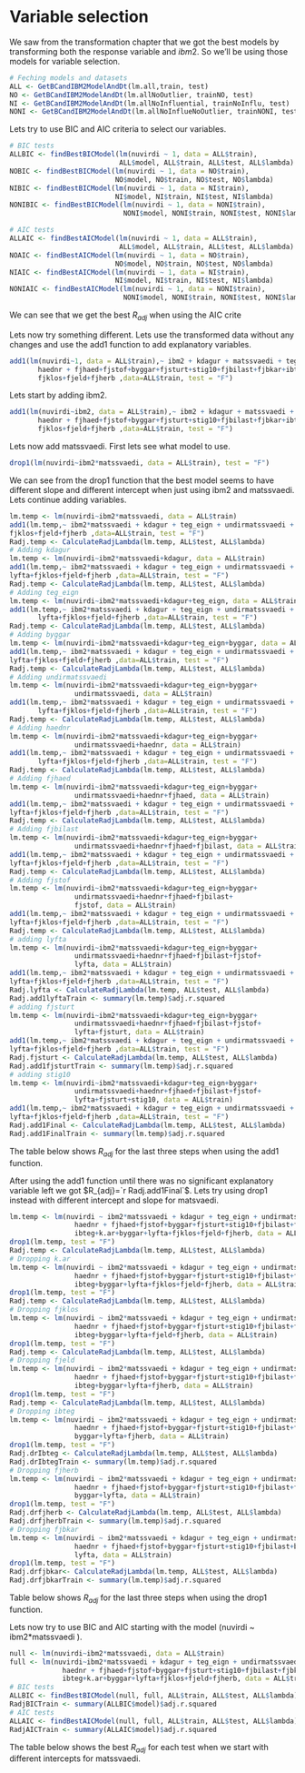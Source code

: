 
# Variable selection

We saw from the transformation chapter that we got the best models by transforming both the response variable and $ibm2$. So we'll be using those models for variable selection.

```r
# Feching models and datasets
ALL <- GetBCandIBM2ModelAndDt(lm.all,train, test)
NO <- GetBCandIBM2ModelAndDt(lm.allNoOutlier, trainNO, test)
NI <- GetBCandIBM2ModelAndDt(lm.allNoInfluential, trainNoInflu, test)
NONI <- GetBCandIBM2ModelAndDt(lm.allNoInflueNoOutlier, trainNONI, test)
```

Lets try to use BIC and AIC criteria to select our variables.

```r

# BIC tests
ALLBIC <- findBestBICModel(lm(nuvirdi ~ 1, data = ALL$train), 
                           ALL$model, ALL$train, ALL$test, ALL$lambda)
NOBIC <- findBestBICModel(lm(nuvirdi ~ 1, data = NO$train), 
                          NO$model, NO$train, NO$test, NO$lambda)
NIBIC <- findBestBICModel(lm(nuvirdi ~ 1, data = NI$train), 
                          NI$model, NI$train, NI$test, NI$lambda)
NONIBIC <- findBestBICModel(lm(nuvirdi ~ 1, data = NONI$train), 
                            NONI$model, NONI$train, NONI$test, NONI$lambda)

# AIC tests
ALLAIC <- findBestAICModel(lm(nuvirdi ~ 1, data = ALL$train), 
                           ALL$model, ALL$train, ALL$test, ALL$lambda)
NOAIC <- findBestAICModel(lm(nuvirdi ~ 1, data = NO$train), 
                          NO$model, NO$train, NO$test, NO$lambda)
NIAIC <- findBestAICModel(lm(nuvirdi ~ 1, data = NI$train), 
                          NI$model, NI$train, NI$test, NI$lambda)
NONIAIC <- findBestAICModel(lm(nuvirdi ~ 1, data = NONI$train), 
                            NONI$model, NONI$train, NONI$test, NONI$lambda)

```

We can see that we get the best $R_{adj}$ when using the AIC crite

\begin{table}[ht]
\centering
\begin{tabular}{rrrrr}
  \hline
     & No changes & No outl. & No infl. & No outl. and no infl.  \\ 
  \hline
  $R_{adj(BIC)}$ & $`r ALLBIC$Radj`$ & $`r NOBIC$Radj`$ & $`r NIBIC$Radj`$ & $`r NONIBIC$Radj`$ \\ 
  \hline
  $R_{adj(AIC)}$ & $`r ALLAIC$Radj`$ & $`r NOAIC$Radj`$ & $`r NIAIC$Radj`$ & $`r NONIAIC$Radj`$ \\ 
   \hline
\end{tabular}
\end{table}

Lets now try something different. Lets use the transformed data without any changes and use the add1 function to add explanatory variables.

```r
add1(lm(nuvirdi~1, data = ALL$train),~ ibm2 + kdagur + matssvaedi + teg_eign + undirmatssvaedi +
       haednr + fjhaed+fjstof+byggar+fjsturt+stig10+fjbilast+fjbkar+ibteg+k.ar+byggar+lyfta+
       fjklos+fjeld+fjherb ,data=ALL$train, test = "F")
```

Lets start by adding ibm2.

```r
add1(lm(nuvirdi~ibm2, data = ALL$train),~ ibm2 + kdagur + matssvaedi + teg_eign + undirmatssvaedi + 
       haednr + fjhaed+fjstof+byggar+fjsturt+stig10+fjbilast+fjbkar+ibteg+k.ar+byggar+lyfta+
       fjklos+fjeld+fjherb ,data=ALL$train, test = "F")
```

Lets now add matssvaedi. First lets see what model to use.

```r
drop1(lm(nuvirdi~ibm2*matssvaedi, data = ALL$train), test = "F")
```

We can see from the drop1 function that the best model seems to have different slope and different intercept when just using ibm2 and matssvaedi. Lets continue adding variables.

```r
lm.temp <- lm(nuvirdi~ibm2*matssvaedi, data = ALL$train)
add1(lm.temp,~ ibm2*matssvaedi + kdagur + teg_eign + undirmatssvaedi + haednr+   fjhaed+fjstof+byggar+fjsturt+stig10+fjbilast+fjbkar+ibteg+k.ar+byggar+lyfta+  
fjklos+fjeld+fjherb ,data=ALL$train, test = "F")
Radj.temp <- CalculateRadjLambda(lm.temp, ALL$test, ALL$lambda)
# Adding kdagur
lm.temp <- lm(nuvirdi~ibm2*matssvaedi+kdagur, data = ALL$train)
add1(lm.temp,~ ibm2*matssvaedi + kdagur + teg_eign + undirmatssvaedi + haednr+   fjhaed+fjstof+byggar+fjsturt+stig10+fjbilast+fjbkar+ibteg+k.ar+byggar+  
lyfta+fjklos+fjeld+fjherb ,data=ALL$train, test = "F")
Radj.temp <- CalculateRadjLambda(lm.temp, ALL$test, ALL$lambda)
# Adding teg_eign
lm.temp <- lm(nuvirdi~ibm2*matssvaedi+kdagur+teg_eign, data = ALL$train)
add1(lm.temp,~ ibm2*matssvaedi + kdagur + teg_eign + undirmatssvaedi + haednr+ fjhaed+fjstof+byggar+fjsturt+stig10+fjbilast+fjbkar+ibteg+k.ar+byggar+
       lyfta+fjklos+fjeld+fjherb ,data=ALL$train, test = "F")
Radj.temp <- CalculateRadjLambda(lm.temp, ALL$test, ALL$lambda)
# Adding byggar
lm.temp <- lm(nuvirdi~ibm2*matssvaedi+kdagur+teg_eign+byggar, data = ALL$train)
add1(lm.temp,~ ibm2*matssvaedi + kdagur + teg_eign + undirmatssvaedi + haednr+ fjhaed+fjstof+byggar+fjsturt+stig10+fjbilast+fjbkar+ibteg+k.ar+byggar+
lyfta+fjklos+fjeld+fjherb ,data=ALL$train, test = "F")
Radj.temp <- CalculateRadjLambda(lm.temp, ALL$test, ALL$lambda)
# Adding undirmatssvaedi
lm.temp <- lm(nuvirdi~ibm2*matssvaedi+kdagur+teg_eign+byggar+
                undirmatssvaedi, data = ALL$train)
add1(lm.temp,~ ibm2*matssvaedi + kdagur + teg_eign + undirmatssvaedi + haednr+ fjhaed+fjstof+byggar+fjsturt+stig10+fjbilast+fjbkar+ibteg+k.ar+byggar+
       lyfta+fjklos+fjeld+fjherb ,data=ALL$train, test = "F")
Radj.temp <- CalculateRadjLambda(lm.temp, ALL$test, ALL$lambda) 
# Adding haednr
lm.temp <- lm(nuvirdi~ibm2*matssvaedi+kdagur+teg_eign+byggar+
                undirmatssvaedi+haednr, data = ALL$train)
add1(lm.temp,~ ibm2*matssvaedi + kdagur + teg_eign + undirmatssvaedi + haednr+ fjhaed+fjstof+byggar+fjsturt+stig10+fjbilast+fjbkar+ibteg+k.ar+byggar+
       lyfta+fjklos+fjeld+fjherb ,data=ALL$train, test = "F")
Radj.temp <- CalculateRadjLambda(lm.temp, ALL$test, ALL$lambda) 
# Adding fjhaed
lm.temp <- lm(nuvirdi~ibm2*matssvaedi+kdagur+teg_eign+byggar+
                undirmatssvaedi+haednr+fjhaed, data = ALL$train)
add1(lm.temp,~ ibm2*matssvaedi + kdagur + teg_eign + undirmatssvaedi + haednr+ fjhaed+fjstof+byggar+fjsturt+stig10+fjbilast+fjbkar+ibteg+k.ar+byggar+
lyfta+fjklos+fjeld+fjherb ,data=ALL$train, test = "F")
Radj.temp <- CalculateRadjLambda(lm.temp, ALL$test, ALL$lambda) 
# Adding fjbilast
lm.temp <- lm(nuvirdi~ibm2*matssvaedi+kdagur+teg_eign+byggar+
                undirmatssvaedi+haednr+fjhaed+fjbilast, data = ALL$train)
add1(lm.temp,~ ibm2*matssvaedi + kdagur + teg_eign + undirmatssvaedi + haednr+ fjhaed+fjstof+byggar+fjsturt+stig10+fjbilast+fjbkar+ibteg+k.ar+byggar+
lyfta+fjklos+fjeld+fjherb ,data=ALL$train, test = "F")
Radj.temp <- CalculateRadjLambda(lm.temp, ALL$test, ALL$lambda) 
# Adding fjstof
lm.temp <- lm(nuvirdi~ibm2*matssvaedi+kdagur+teg_eign+byggar+
                undirmatssvaedi+haednr+fjhaed+fjbilast+
                fjstof, data = ALL$train)
add1(lm.temp,~ ibm2*matssvaedi + kdagur + teg_eign + undirmatssvaedi + haednr+ fjhaed+fjstof+byggar+fjsturt+stig10+fjbilast+fjbkar+ibteg+k.ar+byggar+
lyfta+fjklos+fjeld+fjherb ,data=ALL$train, test = "F")
Radj.temp <- CalculateRadjLambda(lm.temp, ALL$test, ALL$lambda) 
# adding lyfta
lm.temp <- lm(nuvirdi~ibm2*matssvaedi+kdagur+teg_eign+byggar+
                undirmatssvaedi+haednr+fjhaed+fjbilast+fjstof+
                lyfta, data = ALL$train)
add1(lm.temp,~ ibm2*matssvaedi + kdagur + teg_eign + undirmatssvaedi + haednr + fjhaed+fjstof+byggar+fjsturt+stig10+fjbilast+fjbkar+ibteg+k.ar+byggar+
lyfta+fjklos+fjeld+fjherb ,data=ALL$train, test = "F")
Radj.lyfta <- CalculateRadjLambda(lm.temp, ALL$test, ALL$lambda) 
Radj.add1lyftaTrain <- summary(lm.temp)$adj.r.squared
# adding fjsturt
lm.temp <- lm(nuvirdi~ibm2*matssvaedi+kdagur+teg_eign+byggar+
                undirmatssvaedi+haednr+fjhaed+fjbilast+fjstof+
                lyfta+fjsturt, data = ALL$train)
add1(lm.temp,~ ibm2*matssvaedi + kdagur + teg_eign + undirmatssvaedi + haednr + fjhaed+fjstof+byggar+fjsturt+stig10+fjbilast+fjbkar+ibteg+k.ar+byggar+
lyfta+fjklos+fjeld+fjherb ,data=ALL$train, test = "F")
Radj.fjsturt <- CalculateRadjLambda(lm.temp, ALL$test, ALL$lambda) 
Radj.add1fjsturtTrain <- summary(lm.temp)$adj.r.squared
# adding stig10
lm.temp <- lm(nuvirdi~ibm2*matssvaedi+kdagur+teg_eign+byggar+
                undirmatssvaedi+haednr+fjhaed+fjbilast+fjstof+
                lyfta+fjsturt+stig10, data = ALL$train)
add1(lm.temp,~ ibm2*matssvaedi + kdagur + teg_eign + undirmatssvaedi + haednr + fjhaed+fjstof+byggar+fjsturt+stig10+fjbilast+fjbkar+ibteg+k.ar+byggar+
lyfta+fjklos+fjeld+fjherb ,data=ALL$train, test = "F")
Radj.add1Final <- CalculateRadjLambda(lm.temp, ALL$test, ALL$lambda) 
Radj.add1FinalTrain <- summary(lm.temp)$adj.r.squared
```

The table below shows $R_{adj}$ for the last three steps when using the add1 function.

\begin{table}[ht]
\centering
\begin{tabular}{rrrr}
  \hline
     & Add lyfta & Add fjsturt & Add stig10  \\ 
  \hline
  $R_{adj(add1)Test}$ & $`r Radj.lyfta`$ & $`r Radj.fjsturt`$ & $`r Radj.add1Final`$ \\ 
  \hline
  $R_{adj(add1)}Train$ & $`r Radj.add1lyftaTrain`$ & $`r Radj.add1fjsturtTrain`$ & $`r Radj.add1FinalTrain`$ \\ 
   \hline
\end{tabular}
\end{table}

After using the add1 function until there was no significant explanatory variable left we got $R_{adj}=`r Radj.add1Final`$. 
Lets try using drop1 instead with different intercept and slope for matsvaedi.

```r
lm.temp <- lm(nuvirdi ~ ibm2*matssvaedi + kdagur + teg_eign + undirmatssvaedi + 
                haednr + fjhaed+fjstof+byggar+fjsturt+stig10+fjbilast+fjbkar+
                ibteg+k.ar+byggar+lyfta+fjklos+fjeld+fjherb, data = ALL$train)
drop1(lm.temp, test = "F")
Radj.temp <- CalculateRadjLambda(lm.temp, ALL$test, ALL$lambda)
# Dropping k.ar
lm.temp <- lm(nuvirdi ~ ibm2*matssvaedi + kdagur + teg_eign + undirmatssvaedi + 
                haednr + fjhaed+fjstof+byggar+fjsturt+stig10+fjbilast+fjbkar+
                ibteg+byggar+lyfta+fjklos+fjeld+fjherb, data = ALL$train)
drop1(lm.temp, test = "F")
Radj.temp <- CalculateRadjLambda(lm.temp, ALL$test, ALL$lambda)
# Dropping fjklos
lm.temp <- lm(nuvirdi ~ ibm2*matssvaedi + kdagur + teg_eign + undirmatssvaedi + 
                haednr + fjhaed+fjstof+byggar+fjsturt+stig10+fjbilast+fjbkar+
                ibteg+byggar+lyfta+fjeld+fjherb, data = ALL$train)
drop1(lm.temp, test = "F")
Radj.temp <- CalculateRadjLambda(lm.temp, ALL$test, ALL$lambda) 
# Dropping fjeld
lm.temp <- lm(nuvirdi ~ ibm2*matssvaedi + kdagur + teg_eign + undirmatssvaedi + 
                haednr + fjhaed+fjstof+byggar+fjsturt+stig10+fjbilast+fjbkar+
                ibteg+byggar+lyfta+fjherb, data = ALL$train)
drop1(lm.temp, test = "F")
Radj.temp <- CalculateRadjLambda(lm.temp, ALL$test, ALL$lambda) 
# Dropping ibteg
lm.temp <- lm(nuvirdi ~ ibm2*matssvaedi + kdagur + teg_eign + undirmatssvaedi +
                haednr + fjhaed+fjstof+byggar+fjsturt+stig10+fjbilast+fjbkar+
                byggar+lyfta+fjherb, data = ALL$train)
drop1(lm.temp, test = "F")
Radj.drIbteg <- CalculateRadjLambda(lm.temp, ALL$test, ALL$lambda) 
Radj.drIbtegTrain <- summary(lm.temp)$adj.r.squared
# Dropping fjherb
lm.temp <- lm(nuvirdi ~ ibm2*matssvaedi + kdagur + teg_eign + undirmatssvaedi + 
                haednr + fjhaed+fjstof+byggar+fjsturt+stig10+fjbilast+fjbkar+
                byggar+lyfta, data = ALL$train)
drop1(lm.temp, test = "F")
Radj.drfjherb <- CalculateRadjLambda(lm.temp, ALL$test, ALL$lambda) 
Radj.drfjherbTrain <- summary(lm.temp)$adj.r.squared
# Dropping fjbkar
lm.temp <- lm(nuvirdi ~ ibm2*matssvaedi + kdagur + teg_eign + undirmatssvaedi + 
                haednr + fjhaed+fjstof+byggar+fjsturt+stig10+fjbilast+byggar+
                lyfta, data = ALL$train)
drop1(lm.temp, test = "F")
Radj.drfjbkar<- CalculateRadjLambda(lm.temp, ALL$test, ALL$lambda) 
Radj.drfjbkarTrain <- summary(lm.temp)$adj.r.squared
```

Table below shows $R_{adj}$ for the last three steps when using the drop1 function.

\begin{table}[ht]
\centering
\begin{tabular}{rrrr}
  \hline
     & Drop ibteg & Drop fjherb & Drop fjbkar  \\ 
  \hline
  $R_{adj(drop1)Test}$ & $`r Radj.drIbteg`$ & $`r Radj.drfjherb`$ & $`r Radj.drfjbkar`$ \\ 
  \hline
  $R_{adj(drop1)Train}$ & $`r Radj.drIbtegTrain`$ & $`r Radj.drfjherbTrain`$ & $`r Radj.drfjbkarTrain`$ \\ 
   \hline
\end{tabular}
\end{table}

Lets now try to use BIC and AIC starting with the model (nuvirdi ~ ibm2*matssvaedi ).

```r
null <- lm(nuvirdi~ibm2*matssvaedi, data = ALL$train)
full <- lm(nuvirdi~ibm2*matssvaedi + kdagur + teg_eign + undirmatssvaedi + 
             haednr + fjhaed+fjstof+byggar+fjsturt+stig10+fjbilast+fjbkar+
             ibteg+k.ar+byggar+lyfta+fjklos+fjeld+fjherb, data = ALL$train)
# BIC tests
ALLBIC <- findBestBICModel(null, full, ALL$train, ALL$test, ALL$lambda)
RadjBICTrain <- summary(ALLBIC$model)$adj.r.squared
# AIC tests
ALLAIC <- findBestAICModel(null, full, ALL$train, ALL$test, ALL$lambda)
RadjAICTrain <- summary(ALLAIC$model)$adj.r.squared
```

The table below shows the best $R_{adj}$ for each test when we start with different intercepts for matssvaedi.

\begin{table}[ht]
\centering
\begin{tabular}{rrrrr}
  \hline
     & add1 & drop1 & AIC & BIC  \\ 
  \hline
  $R_{adjTest}$ & $`r Radj.fjsturt`$ & $`r Radj.drfjbkar`$ & $`r ALLAIC$Radj`$ & $`r ALLBIC$Radj`$ \\ 
  \hline
  $R_{adjTrain}$ & $`r Radj.add1fjsturtTrain`$ & $`r Radj.drfjbkarTrain`$ & $`r RadjAICTrain`$ & $`r RadjBICTrain`$ \\ 
   \hline
\end{tabular}
\end{table}
